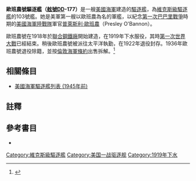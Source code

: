 {{主條目消歧義|注意：'''歐班農號驅逐艦'''也可指一艘'''[[歐班農號驅逐艦_(DD-450)|弗萊徹級同名艦 (DD-450)]]'''及一艘'''[[歐班農號驅逐艦_(DD-987)|斯普魯恩斯級同名艦 (DD-987)]]'''。}}
{{noteTA
|G1=Military
|G2=Shipname
|G3=Aero
|G4=地名
}}
{{軍艦模板
|名稱=歐班農 [[File:Flag_of_the_United_States.svg|30px]]<br />USS O'Bannon DD-177
|圖片= [[File:USS_O'Bannon_(DD-177)_underway,_circa_in_1920.jpg|280px]]
|照片說明=歐班農號。
|艦種= [[驅逐艦|驅逐艦]]
|艦級= [[維克斯級驅逐艦|維克斯級]]
|製造= [[聯合鋼鐵廠|聯合鋼鐵廠]]
|動工= 1918年11月12日
|下水= 1919年2月28日
|服役= 1919年8月27日
|退役= 1922年5月27日
|結局= 1936年出售拆解
|除籍= 1936年5月19日
|標準= 設計：1,154噸
|滿載= 
|長度= 整體：314呎4.5吋
|闊度= 水線：30呎11.25吋
|吃水= 9呎
|極速= 35.3節
|裝備=4門4吋/50火炮<br />1門3吋/23炮<br />4座3聯裝魚雷發射管
}}

'''歐班農號驅逐艦（[[美國海軍艦體編號|舷號]]DD-177）'''是一艘[[美國海軍|美國海軍]]建造的[[驅逐艦|驅逐艦]]，為[[維克斯級驅逐艦|維克斯級驅逐艦]]的103號艦。她是美軍第一艘以歐班農為名的軍艦，以紀念[[第一次巴巴里戰爭|第一次巴巴里戰爭]]時期的[[美國海軍陸戰隊|美國海軍陸戰隊]]軍官[[普萊斯利·歐班農|普萊斯利·歐班農]]（Presley O'Bannon）。

歐班農號在1918年於[[聯合鋼鐵廠|聯合鋼鐵廠]]開始建造，在1919年下水服役，其時[[第一次世界大戰|第一次世界大戰]]已經結束。稍後歐班農號被派往太平洋執勤，在1922年退役封存。1936年歐班農號退役除籍，並按[[倫敦海軍條約|倫敦海軍條約]]出售拆解。<ref>{{Cite web |url=http://www.hazegray.org/danfs/destroy/dd177txt.htm |title=美國海軍軍艦字典（DANFS）簡介 |access-date=2013-02-13 |archive-date=2020-01-13 |archive-url=https://web.archive.org/web/20200113023605/http://www.hazegray.org/danfs/destroy/dd177txt.htm |dead-url=no }}</ref>

== 相關條目 ==
* [[美國海軍驅逐艦列表_(1945年前)|美國海軍驅逐艦列表 (1945年前)]]

== 註釋 ==
{{reflist}}

== 參考書目 ==
{{海军主题}}

* {{Citation
|last = Friedman
|first = Norman
|year = 1985
|title = U.S. Destroyers: An Illustrated Design History
|language = en
|publication-place = Annapolis, Maryland
|publisher = Naval Institute Press
|isbn = 0-87021-733-X}}

{{DEFAULTSORT:O'Bannon}}
{{維克斯級驅逐艦}}

[[Category:維克斯級驅逐艦|Category:維克斯級驅逐艦]]
[[Category:美国一战驱逐舰|Category:美国一战驱逐舰]]
[[Category:1919年下水|Category:1919年下水]]